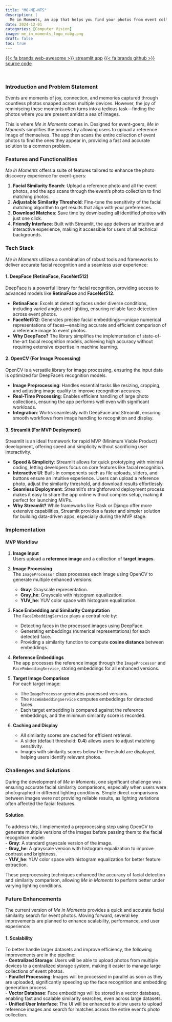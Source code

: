 ```yaml
---
title: "MO-ME-NTS"
description: |
  Me in Moments, an app that helps you find your photos from event collections, using DeepFace, OpenCV, and Streamlit.
date: 2024-12-01
categories: [Computer Vision]
image: me_in_moments_logo_nobg.png
draft: false
toc: true
---
```


[{{< fa brands web-awesome >}} streamlit app](https://meinmoments.streamlit.app/){.btn target=_blank} [{{< fa brands github >}} source code](https://github.com/rs-saran/me-in-moments){.btn target=_blank}

<br>

<!-- # Motivation -->


### **Introduction and Problem Statement** 

Events are moments of joy, connection, and memories captured through countless photos snapped across multiple devices. However, the joy of reminiscing these moments often turns into a tedious task—finding the photos where you are present amidst a sea of images.  

This is where *Me in Moments* comes in. Designed for event-goers, *Me in Moments* simplifies the process by allowing users to upload a reference image of themselves. The app then scans the entire collection of event photos to find the ones they appear in, providing a fast and accurate solution to a common problem.


### **Features and Functionalities**  

*Me in Moments* offers a suite of features tailored to enhance the photo discovery experience for event-goers:  

1. **Facial Similarity Search**: Upload a reference photo and all the event photos, and the app scans through the event's photo collection to find matching photos.  
2. **Adjustable Similarity Threshold**: Fine-tune the sensitivity of the facial matching algorithm to get results that align with your preferences.  
3. **Download Matches**: Save time by downloading all identified photos with just one click.  
4. **Friendly Interface**: Built with Streamlit, the app delivers an intuitive and interactive experience, making it accessible for users of all technical backgrounds.  


### **Tech Stack**  

*Me in Moments* utilizes a combination of robust tools and frameworks to deliver accurate facial recognition and a seamless user experience:  

#### **1. DeepFace (RetinaFace, FaceNet512)**  
DeepFace is a powerful library for facial recognition, providing access to advanced models like **RetinaFace** and **FaceNet512**.  

- **RetinaFace**: Excels at detecting faces under diverse conditions, including varied angles and lighting, ensuring reliable face detection across event photos.  
- **FaceNet512**: Generates precise facial embeddings—unique numerical representations of faces—enabling accurate and efficient comparison of a reference image to event photos.  
- **Why DeepFace?** The library simplifies the implementation of state-of-the-art facial recognition models, achieving high accuracy without requiring extensive expertise in machine learning.  

#### **2. OpenCV (For Image Processing)**  
OpenCV is a versatile library for image processing, ensuring the input data is optimized for DeepFace's recognition models.  

- **Image Preprocessing**: Handles essential tasks like resizing, cropping, and adjusting image quality to improve recognition accuracy.  
- **Real-Time Processing**: Enables efficient handling of large photo collections, ensuring the app performs well even with significant workloads.  
- **Integration**: Works seamlessly with DeepFace and Streamlit, ensuring smooth workflows from image handling to recognition and display.  

#### **3. Streamlit (For MVP Deployment)**  
Streamlit is an ideal framework for rapid MVP (Minimum Viable Product) development, offering speed and simplicity without sacrificing user interactivity.  

- **Speed & Simplicity**: Streamlit allows for quick prototyping with minimal coding, letting developers focus on core features like facial recognition.  
- **Interactive UI**: Built-in components such as file uploads, sliders, and buttons ensure an intuitive experience. Users can upload a reference photo, adjust the similarity threshold, and download results effortlessly.  
- **Seamless Deployment**: Streamlit's straightforward deployment process makes it easy to share the app online without complex setup, making it perfect for launching MVPs.  
- **Why Streamlit?** While frameworks like Flask or Django offer more extensive capabilities, Streamlit provides a faster and simpler solution for building data-driven apps, especially during the MVP stage.  


### **Implementation**  

#### **MVP Workflow**  

1. **Image Input**  
   Users upload a **reference image** and a collection of **target images**.  

2. **Image Processing**  
   The `ImageProcessor` class processes each image using OpenCV to generate multiple enhanced versions:  
   - **Gray**: Grayscale representation.  
   - **Gray_he**: Grayscale with histogram equalization.  
   - **YUV_he**: YUV color space with histogram equalization.  

3. **Face Embedding and Similarity Computation**  
   The `FaceEmbeddingService` plays a central role by:  
   - Detecting faces in the processed images using DeepFace.  
   - Generating embeddings (numerical representations) for each detected face.  
   - Providing a similarity function to compute **cosine distance** between embeddings.  

4. **Reference Embeddings**  
   The app processes the reference image through the `ImageProcessor` and `FaceEmbeddingService`, storing embeddings for all enhanced versions.  

5. **Target Image Comparison**  
   For each target image:  
   - The `ImageProcessor` generates processed versions.  
   - The `FaceEmbeddingService` computes embeddings for detected faces.  
   - Each target embedding is compared against the reference embeddings, and the minimum similarity score is recorded.  

6. **Caching and Display**  
   - All similarity scores are cached for efficient retrieval.  
   - A slider (default threshold: **0.4**) allows users to adjust matching sensitivity.  
   - Images with similarity scores below the threshold are displayed, helping users identify relevant photos.  
 

### **Challenges and Solutions**  

During the development of *Me in Moments*, one significant challenge was ensuring accurate facial similarity comparisons, especially when users were photographed in different lighting conditions. Simple direct comparisons between images were not providing reliable results, as lighting variations often affected the facial features.  

#### **Solution**  
To address this, I implemented a preprocessing step using OpenCV to generate multiple versions of the images before passing them to the facial recognition model:  
- **Gray**: A standard grayscale version of the image.  
- **Gray_he**: A grayscale version with histogram equalization to improve contrast and brightness.  
- **YUV_he**: YUV color space with histogram equalization for better feature extraction.  

These preprocessing techniques enhanced the accuracy of facial detection and similarity comparison, allowing *Me in Moments* to perform better under varying lighting conditions.

### **Future Enhancements**  

The current version of *Me in Moments* provides a quick and accurate facial similarity search for event photos. Moving forward, several key improvements are planned to enhance scalability, performance, and user experience:

#### **1. Scalability**  
To better handle larger datasets and improve efficiency, the following improvements are in the pipeline:  
- **Centralized Storage**: Users will be able to upload photos from multiple devices to a centralized storage system, making it easier to manage large collections of event photos.  
- **Parallel Processing**: Images will be processed in parallel as soon as they are uploaded, significantly speeding up the face recognition and embedding generation process.  
- **Vector Database**: Face embeddings will be stored in a vector database, enabling fast and scalable similarity searches, even across large datasets.  
- **Unified User Interface**: The UI will be enhanced to allow users to upload reference images and search for matches across the entire event’s photo collection.  

<!-- #TODO performance section
#TODO MVP workflow diagram -->

<br>
